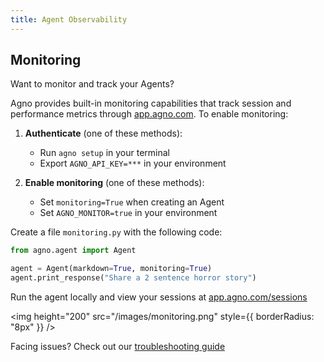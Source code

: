 ```yaml
---
title: Agent Observability
---
```


## Monitoring

Want to monitor and track your Agents?

Agno provides built-in monitoring capabilities that track session and performance metrics through [app.agno.com](https://app.agno.com). To enable monitoring:

1. **Authenticate** (one of these methods):

   - Run `agno setup` in your terminal
   - Export `AGNO_API_KEY=***` in your environment

2. **Enable monitoring** (one of these methods):
   - Set `monitoring=True` when creating an Agent
   - Set `AGNO_MONITOR=true` in your environment

Create a file `monitoring.py` with the following code:

```python monitoring.py
from agno.agent import Agent

agent = Agent(markdown=True, monitoring=True)
agent.print_response("Share a 2 sentence horror story")
```

Run the agent locally and view your sessions at [app.agno.com/sessions](https://app.agno.com/sessions)

<img
  height="200"
  src="/images/monitoring.png"
  style={{ borderRadius: "8px" }}
/>

<Info>Facing issues? Check out our [troubleshooting guide](/faq/cli-auth)</Info>
